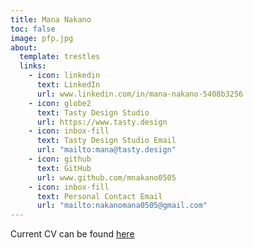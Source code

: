 ```yaml
---
title: Mana Nakano
toc: false
image: pfp.jpg
about: 
  template: trestles
  links: 
    - icon: linkedin
      text: LinkedIn
      url: www.linkedin.com/in/mana-nakano-5408b3256
    - icon: globe2
      text: Tasty Design Studio
      url: https://www.tasty.design
    - icon: inbox-fill
      text: Tasty Design Studio Email
      url: "mailto:mana@tasty.design"
    - icon: github
      text: GitHub
      url: www.github.com/mnakano0505
    - icon: inbox-fill
      text: Personal Contact Email
      url: "mailto:nakanomana0505@gmail.com"
---
```


Current CV can be found [here](/docs/CV/NakanoMana_Resume.pdf "CV")
